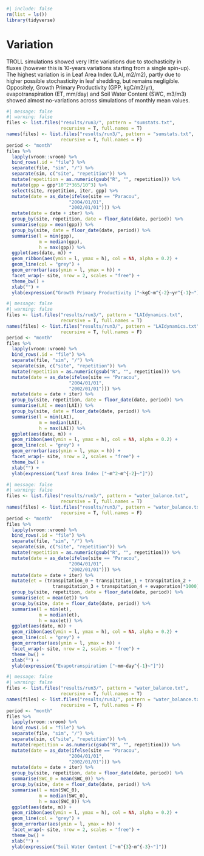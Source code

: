 ```r
#| include: false 
rm(list = ls())
library(tidyverse) 
```

# Variation

TROLL simulations showed very little variations due to stochasticity in fluxes (however this is 10-years variations starting from a single spin-up). The highest variation is in Leaf Area Index (LAI, m2/m2), partly due to higher possible stochasticity in leaf shedding, but remains negligible. Oppositely, Growth Primary Productivity (GPP, kgC/m2/yr), evapotranspiration (ET, mm/day) and Soil Water Content (SWC, m3/m3) showed almost no-variations across simulations of monthly mean values.

```r
#| message: false
#| warning: false
files <- list.files("results/run3/", pattern = "sumstats.txt", 
                    recursive = T, full.names = T) 
names(files) <- list.files("results/run3/", pattern = "sumstats.txt", 
                    recursive = T, full.names = F) 
period <- "month"
files %>% 
  lapply(vroom::vroom) %>% 
  bind_rows(.id = "file") %>% 
  separate(file, "sim", "/") %>% 
  separate(sim, c("site", "repetition")) %>%
  mutate(repetition = as.numeric(gsub("R", "", repetition))) %>% 
  mutate(gpp = gpp*10^2*365/10^3) %>% 
  select(site, repetition, iter, gpp) %>% 
  mutate(date = as_date(ifelse(site == "Paracou", 
                       "2004/01/01", 
                       "2002/01/01"))) %>% 
  mutate(date = date + iter) %>% 
  group_by(site, repetition, date = floor_date(date, period)) %>% 
  summarise(gpp = mean(gpp)) %>% 
  group_by(site, date = floor_date(date, period)) %>% 
  summarise(l = min(gpp), 
            m = median(gpp), 
            h = max(gpp)) %>% 
  ggplot(aes(date, m)) +
  geom_ribbon(aes(ymin = l, ymax = h), col = NA, alpha = 0.2) +
  geom_line(col = "grey") +
  geom_errorbar(aes(ymin = l, ymax = h)) +
  facet_wrap(~ site, nrow = 2, scales = "free") +
  theme_bw() +
  xlab("") +
  ylab(expression("Growth Primary Productivity ["~kgC~m^{-2}~yr^{-1}~"]")) 
```

```r
#| message: false
#| warning: false
files <- list.files("results/run3/", pattern = "LAIdynamics.txt", 
                    recursive = T, full.names = T) 
names(files) <- list.files("results/run3/", pattern = "LAIdynamics.txt", 
                    recursive = T, full.names = F) 
period <- "month"
files %>% 
  lapply(vroom::vroom) %>% 
  bind_rows(.id = "file") %>% 
  separate(file, "sim", "/") %>% 
  separate(sim, c("site", "repetition")) %>%
  mutate(repetition = as.numeric(gsub("R", "", repetition))) %>% 
  mutate(date = as_date(ifelse(site == "Paracou", 
                       "2004/01/01", 
                       "2002/01/01"))) %>% 
  mutate(date = date + iter) %>% 
  group_by(site, repetition, date = floor_date(date, period)) %>% 
  summarise(LAI = mean(LAI)) %>% 
  group_by(site, date = floor_date(date, period)) %>% 
  summarise(l = min(LAI), 
            m = median(LAI), 
            h = max(LAI)) %>% 
  ggplot(aes(date, m)) +
  geom_ribbon(aes(ymin = l, ymax = h), col = NA, alpha = 0.2) +
  geom_line(col = "grey") +
  geom_errorbar(aes(ymin = l, ymax = h)) +
  facet_wrap(~ site, nrow = 2, scales = "free") +
  theme_bw() +
  xlab("") + 
  ylab(expression("Leaf Area Index ["~m^2~m^{-2}~"]")) 
```

```r
#| message: false
#| warning: false
files <- list.files("results/run3/", pattern = "water_balance.txt", 
                    recursive = T, full.names = T) 
names(files) <- list.files("results/run3/", pattern = "water_balance.txt", 
                    recursive = T, full.names = F) 
period <- "month"
files %>% 
  lapply(vroom::vroom) %>% 
  bind_rows(.id = "file") %>% 
  separate(file, "sim", "/") %>% 
  separate(sim, c("site", "repetition")) %>%
  mutate(repetition = as.numeric(gsub("R", "", repetition))) %>% 
  mutate(date = as_date(ifelse(site == "Paracou", 
                       "2004/01/01", 
                       "2002/01/01"))) %>% 
  mutate(date = date + iter) %>% 
  mutate(et = (transpitation_0 + transpitation_1 + transpitation_2 + 
                 transpitation_3 + transpitation_4 + evaporation)*1000) %>% 
  group_by(site, repetition, date = floor_date(date, period)) %>% 
  summarise(et = mean(et)) %>% 
  group_by(site, date = floor_date(date, period)) %>% 
  summarise(l = min(et), 
            m = median(et), 
            h = max(et)) %>% 
  ggplot(aes(date, m)) +
  geom_ribbon(aes(ymin = l, ymax = h), col = NA, alpha = 0.2) +
  geom_line(col = "grey") +
  geom_errorbar(aes(ymin = l, ymax = h)) +
  facet_wrap(~ site, nrow = 2, scales = "free") +
  theme_bw() +
  xlab("") + 
  ylab(expression("Evapotranspiration ["~mm~day^{-1}~"]")) 
```

```r
#| message: false
#| warning: false
files <- list.files("results/run3/", pattern = "water_balance.txt", 
                    recursive = T, full.names = T) 
names(files) <- list.files("results/run3/", pattern = "water_balance.txt", 
                    recursive = T, full.names = F) 
period <- "month"
files %>% 
  lapply(vroom::vroom) %>% 
  bind_rows(.id = "file") %>% 
  separate(file, "sim", "/") %>% 
  separate(sim, c("site", "repetition")) %>%
  mutate(repetition = as.numeric(gsub("R", "", repetition))) %>% 
  mutate(date = as_date(ifelse(site == "Paracou", 
                       "2004/01/01", 
                       "2002/01/01"))) %>% 
  mutate(date = date + iter) %>% 
  group_by(site, repetition, date = floor_date(date, period)) %>% 
  summarise(SWC_0 = mean(SWC_0)) %>% 
  group_by(site, date = floor_date(date, period)) %>% 
  summarise(l = min(SWC_0), 
            m = median(SWC_0), 
            h = max(SWC_0)) %>% 
  ggplot(aes(date, m)) +
  geom_ribbon(aes(ymin = l, ymax = h), col = NA, alpha = 0.2) +
  geom_line(col = "grey") +
  geom_errorbar(aes(ymin = l, ymax = h)) +
  facet_wrap(~ site, nrow = 2, scales = "free") +
  theme_bw() +
  xlab("") + 
  ylab(expression("Soil Water Content ["~m^{3}~m^{-3}~"]")) 
```
